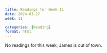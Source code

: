 ```yaml
---
title: Readings for Week 11
date: 2024-03-27
week: 11

categories: [Reading]
format: html
---
```


No readings for this week, James is out of town.
